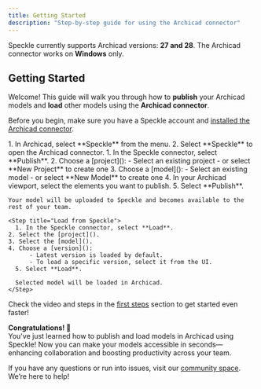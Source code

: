 ```yaml
---
title: Getting Started  
description: "Step-by-step guide for using the Archicad connector"
---
```


<Info>Speckle currently supports Archicad versions: **27 and 28**. The Archicad connector works on **Windows** only.</Info>

## Getting Started

Welcome! This guide will walk you through how to **publish** your Archicad models and **load** other models using the **Archicad connector**.

<Note> Before you begin, make sure you have a Speckle account and [installed the Archicad connector](http://localhost:3000/connectors/installation).</Note>

<Steps>
  <Step title="Open the Archicad connector">
    1. In Archicad, select **Speckle** from the menu.
    2. Select **Speckle** to open the Archicad connector.
  </Step>

  <Step title="Publish to Speckle">
    1. In the Speckle connector, select **Publish**.
    2. Choose a [project]():
        - Select an existing project
        - or select **New Project** to create one
    3. Choose a [model]():
        - Select an existing model
        - or select **New Model** to create one
    4. In your Archicad viewport, select the elements you want to publish.
    5. Select **Publish**.
    
    Your model will be uploaded to Speckle and becomes available to the rest of your team.
  </Step>


    <Step title="Load from Speckle">
      1. In the Speckle connector, select **Load**.
    2. Select the [project]().
    3. Select the [model]().
    4. Choose a [version]():
          - Latest version is loaded by default.
          - To load a specific version, select it from the UI.
      5. Select **Load**.

      Selected model will be loaded in Archicad.
    </Step>

</Steps>

<Tip> Check the video and steps in the [first steps](/get-started/quickstart.mdx) section to get started even faster!</Tip>

**Congratulations! 🥳**  
You've just learned how to publish and load models in Archicad using Speckle! Now you can make your models accessible in seconds—enhancing collaboration and boosting productivity across your team.

<Info> If you have any questions or run into issues, visit our [community space](https://speckle.community/). We’re here to help!</Info>


<LearnMore />
